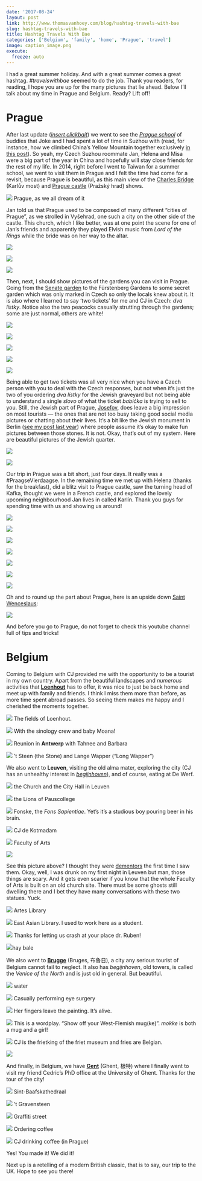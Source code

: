 ```yaml
---
date: '2017-08-24' 
layout: post
link: http://www.thomasvanhoey.com/blog/hashtag-travels-with-bae
slug: hashtag-travels-with-bae
title: Hashtag Travels With Bae
categories: ['Belgium', 'family', 'home', 'Prague', 'travel']
image: caption_image.png
execute:
  freeze: auto
---
```


I had a great summer holiday. And with a great summer comes a great hashtag. _#travelswithbae_ seemed to do the job. Thank you readers, for reading, I hope you are up for the many pictures that lie ahead. Below I'll talk about my time in Prague and Belgium. Ready? Lift off!





# Prague





After last update (_[insert clickbait](http://www.thomasvanhoey.com/blog/spring-became-summer)_) we went to see the _[Prague school](https://en.wikipedia.org/wiki/Prague_school)_ of buddies that Joke and I had spent a lot of time in Suzhou with (read, for instance, how we climbed China's Yellow Mountain together exclusively [in this post](http://www.thomasvanhoey.com/huangshan/april-ii-a-k-a-bergen-en-dalen-i)). So yeah, my Czech Suzhou roommate Jan, Helena and Misa were a big part of the year in China and hopefully will stay close friends for the rest of my life. In 2014, right before I went to Taiwan for a summer school, we went to visit them in Prague and I felt the time had come for a revisit, because Prague is beautiful, as this main view of the [Charles Bridge](https://en.wikipedia.org/wiki/Charles_Bridge) (Karlův most) and [Prague castle](https://en.wikipedia.org/wiki/Prague_Castle) (Pražský hrad) shows.





[![](https://farm5.staticflickr.com/4354/36599548832_3e118d3447_b.jpg)](https://www.flickr.com/photos/86097314@N03/36599548832/in/album-72157685494704304/) Prague, as we all dream of it





Jan told us that Prague used to be composed of many different "cities of Prague", as we strolled in Vyšehrad, one such a city on the other side of the castle. This church, which I like better, was at one point the scene for one of Jan's friends and apparently they played Elvish music from _Lord of the Rings_ while the bride was on her way to the altar.





[![](https://farm5.staticflickr.com/4333/36722150136_2be53d906a_b.jpg)](https://www.flickr.com/photos/86097314@N03/36722150136/in/album-72157685494704304/)





[![](https://farm5.staticflickr.com/4367/36630237761_a747949ec8_b.jpg)](https://www.flickr.com/photos/86097314@N03/36630237761/in/album-72157685494704304/)





[![](https://farm5.staticflickr.com/4371/36630238351_7131cb680e_b.jpg)](https://www.flickr.com/photos/86097314@N03/36630238351/in/album-72157685494704304/)





Then, next, I should show pictures of the gardens you can visit in Prague. Going from the [Senate garden](https://en.wikipedia.org/wiki/Wallenstein_Palace) to the Fürstenberg Gardens to some secret garden which was only marked in Czech so only the locals knew about it. It is also where I learned to say 'two tickets' for me and CJ in Czech: _dva lístky_. Notice also the two peacocks casually strutting through the gardens; some are just normal, others are white!





[![](https://farm5.staticflickr.com/4404/36599540582_c44e4df5e2_b.jpg)](https://www.flickr.com/photos/86097314@N03/36599540582/in/album-72157685494704304/)





[![](https://farm5.staticflickr.com/4360/36372649350_72a5981f31_b.jpg)](https://www.flickr.com/photos/86097314@N03/36372649350/in/album-72157685494704304/)





[![](https://farm5.staticflickr.com/4380/36722180216_5717e1f163_b.jpg)](https://www.flickr.com/photos/86097314@N03/36722180216/in/album-72157685494704304/)





[![](https://farm5.staticflickr.com/4387/36630242141_de586ebd3e_b.jpg)](https://www.flickr.com/photos/86097314@N03/36630242141/in/album-72157685494704304/)





[![](https://farm5.staticflickr.com/4385/36599542272_ca7a05a379_b.jpg)](https://www.flickr.com/photos/86097314@N03/36599542272/in/album-72157685494704304/)





Being able to get two tickets was all very nice when you have a Czech person with you to deal with the Czech responses, but not when it's just the two of you ordering _dva lístky_ for the Jewish graveyard but not being able to understand a single _slovo_ of what the ticket _babička_ is trying to sell to you. Still, the Jewish part of Prague, [Josefov](https://en.wikipedia.org/wiki/Josefov), does leave a big impression on most tourists — the ones that are not too busy taking good social media pictures or chatting about their lives. It's a bit like the Jewish monument in Berlin ([see my post last year](http://www.thomasvanhoey.com/blog/berlin)) where people assume it's okay to make fun pictures between those stones. It is not. Okay, that's out of my system. Here are beautiful pictures of the Jewish quarter.





[![](https://farm5.staticflickr.com/4413/36599555432_cf3569853d_b.jpg)](https://www.flickr.com/photos/86097314@N03/36599555432/in/album-72157685494704304/)





[![](https://farm5.staticflickr.com/4436/35960546793_ac488392d6_b.jpg)](https://www.flickr.com/photos/86097314@N03/35960546793/in/album-72157685494704304/)





Our trip in Prague was a bit short, just four days. It really was a #PraagseVierdaagse. In the remaining time we met up with Helena (thanks for the breakfast), did a blitz visit to Prague castle, saw the turning head of Kafka, thought we were in a French castle, and explored the lovely upcoming neighbourhood Jan lives in called Karlín. Thank you guys for spending time with us and showing us around!





[![](https://farm5.staticflickr.com/4341/36722181506_ca4b24198c_b.jpg)](https://www.flickr.com/photos/86097314@N03/36722181506/in/album-72157685494704304/)





[![](https://farm5.staticflickr.com/4397/36722178126_163250cf12_b.jpg)](https://www.flickr.com/photos/86097314@N03/36722178126/in/album-72157685494704304/)





[![](https://farm5.staticflickr.com/4431/36722176576_5c78c4bcab_b.jpg)](https://www.flickr.com/photos/86097314@N03/36722176576/in/album-72157685494704304/)





[![](https://farm5.staticflickr.com/4343/36722182426_5d90a830f0_b.jpg)](https://www.flickr.com/photos/86097314@N03/36722182426/in/album-72157685494704304/)





[![](https://farm5.staticflickr.com/4400/35960392603_7a0af0e367_b.jpg)](https://www.flickr.com/photos/86097314@N03/35960392603/in/album-72157685494704304/)





[![](https://farm5.staticflickr.com/4409/36722185906_b15806fbc0_b.jpg)](https://www.flickr.com/photos/86097314@N03/36722185906/in/album-72157685494704304/)





[![](https://farm5.staticflickr.com/4434/36722188016_a87f00910d_b.jpg)](https://www.flickr.com/photos/86097314@N03/36722188016/in/album-72157685494704304/)





Oh and to round up the part about Prague, here is an upside down [Saint Wenceslaus](https://en.wikipedia.org/wiki/Wenceslaus_I,_Duke_of_Bohemia):





[![](https://farm5.staticflickr.com/4418/36722165476_3722091ed7_b.jpg)](https://www.flickr.com/photos/86097314@N03/36722165476/in/album-72157685494704304/)





And before you go to Prague, do not forget to check this youtube channel full of tips and tricks!







# Belgium





Coming to Belgium with CJ provided me with the opportunity to be a tourist in my own country. Apart from the beautiful landscapes and _numerous_ activities that **[Loenhout](https://en.wikipedia.org/wiki/Wuustwezel)** has to offer, it was nice to just be back home and meet up with family and friends. I think I miss them more than before, as more time spent abroad passes. So seeing them makes me happy and I cherished the moments together.





[![](https://farm5.staticflickr.com/4412/36372839710_bd7b62c62f_b.jpg)](https://www.flickr.com/photos/86097314@N03/36372839710/in/album-72157688007739555/) The fields of Loenhout.





[![](https://farm5.staticflickr.com/4390/36372839350_0b5d886e8e_b.jpg)](https://www.flickr.com/photos/86097314@N03/36372839350/in/album-72157688007739555/) With the sinology crew and baby Moana!





[![](https://farm5.staticflickr.com/4388/36630520251_5ea4562c11_b.jpg)](https://www.flickr.com/photos/86097314@N03/36630520251/in/album-72157688007739555/) Reunion in **Antwerp** with Tahnee and Barbara





[![](https://farm5.staticflickr.com/4360/36599603382_4fff9a6e05_b.jpg)](https://www.flickr.com/photos/86097314@N03/36599603382/in/album-72157688007739555/) 't Steen (the Stone) and Lange Wapper ("Long Wapper")





We also went to **Leuven**, visiting the old alma mater, exploring the city (CJ has an unhealthy interest in _[begijnhoven](https://en.wikipedia.org/wiki/Beguinage)_), and of course, eating at De Werf.





[![](https://farm5.staticflickr.com/4363/35960547893_a16a30b785_b.jpg)](https://www.flickr.com/photos/86097314@N03/35960547893/in/album-72157688007739555/) the Church and the City Hall in Leuven





[![](https://farm5.staticflickr.com/4413/35960398733_ea4e4b90b8_b.jpg)](https://www.flickr.com/photos/86097314@N03/35960398733/in/album-72157688007739555/) the Lions of Pauscollege





[![](https://farm5.staticflickr.com/4368/36722190016_4068b5de1c_b.jpg)](https://www.flickr.com/photos/86097314@N03/36722190016/in/album-72157688007739555/) Fonske, the _Fons Sapientiae_. Yet's it's a studious boy pouring beer in his brain.





[![](https://farm5.staticflickr.com/4393/36769815585_ef09396a3f_b.jpg)](https://www.flickr.com/photos/86097314@N03/36769815585/in/album-72157688007739555/) CJ de Kotmadam





[![](https://farm5.staticflickr.com/4333/35960403383_a31b84c5f0_b.jpg)](https://www.flickr.com/photos/86097314@N03/35960403383/in/album-72157688007739555/) Faculty of Arts





[![](https://farm5.staticflickr.com/4421/36599581382_2e6ac249bb_b.jpg)](https://www.flickr.com/photos/86097314@N03/36599581382/in/album-72157688007739555/)





See this picture above? I thought they were [dementors](https://en.wikipedia.org/wiki/Magical_creatures_in_Harry_Potter#Dementors) the first time I saw them. Okay, well, I was drunk on my first night in Leuven but man, those things are scary. And it gets even scarier if you know that the whole Faculty of Arts is built on an old church site. There must be some ghosts still dwelling there and I bet they have many conversations with these two statues. Yuck.





[![](https://farm5.staticflickr.com/4402/35960547493_08aeb37084_b.jpg)](https://www.flickr.com/photos/86097314@N03/35960547493/in/album-72157688007739555/) Artes Library





[![](https://farm5.staticflickr.com/4392/36769816015_f906bfa218_b.jpg)](https://www.flickr.com/photos/86097314@N03/36769816015/in/album-72157688007739555/) East Asian Library. I used to work here as a student.





[![](https://farm5.staticflickr.com/4428/36599588082_d399c14662_b.jpg)](https://www.flickr.com/photos/86097314@N03/36599588082/in/album-72157688007739555/) Thanks for letting us crash at your place dr. Ruben!





[![](https://farm5.staticflickr.com/4356/36630278421_5f2b707c12_b.jpg)](https://www.flickr.com/photos/86097314@N03/36630278421/in/album-72157688007739555/)hay bale





We also went to **[Brugge](https://en.wikipedia.org/wiki/Bruges)** (Bruges, 布魯日), a city any serious tourist of Belgium cannot fail to neglect. It also has _begijnhoven_, old towers, is called the _Venice of the North_ and is just old in general. But beautiful.





[![](https://farm5.staticflickr.com/4341/36630422841_d7bc618d32_b.jpg)](https://www.flickr.com/photos/86097314@N03/36630422841/in/album-72157688007739555/) water





[![](https://farm5.staticflickr.com/4374/36630273071_f6e0bbd872_b.jpg)](https://www.flickr.com/photos/86097314@N03/36630273071/in/album-72157688007739555/) Casually performing eye surgery





[![](https://farm5.staticflickr.com/4408/36722201106_73cf988a04_b.jpg)](https://www.flickr.com/photos/86097314@N03/36722201106/in/album-72157688007739555/) Her fingers leave the painting. It's alive.





[![](https://farm5.staticflickr.com/4433/36599596812_46562ee20c_b.jpg)](https://www.flickr.com/photos/86097314@N03/36599596812/in/album-72157688007739555/) This is a wordplay. "Show off your West-Flemish mug(ke)". _mokke_ is both a mug and a girl!





[![](https://farm5.staticflickr.com/4398/36599853392_53cc201c5b_b.jpg)](https://www.flickr.com/photos/86097314@N03/36599853392/in/album-72157688007739555/) CJ is the frietking of the friet museum and fries are Belgian.





[![](https://farm5.staticflickr.com/4335/36630519011_a55f555e10_b.jpg)](https://www.flickr.com/photos/86097314@N03/36630519011/in/album-72157688007739555/)





And finally, in Belgium, we have **[Gent](https://en.wikipedia.org/wiki/Ghent)** (Ghent, 根特) where I finally went to visit my friend Cedric's PhD office at the University of Ghent. Thanks for the tour of the city!





[![](https://farm5.staticflickr.com/4385/36630521141_b27e0a1791_b.jpg)](https://www.flickr.com/photos/86097314@N03/36630521141/in/album-72157688007739555/) Sint-Baafskathedraal





[![](https://farm5.staticflickr.com/4353/35935213744_f041049438_b.jpg)](https://www.flickr.com/photos/86097314@N03/35935213744/in/album-72157688007739555/) 't Gravensteen





[![](https://farm5.staticflickr.com/4407/36630423271_20a2bc91ac_b.jpg)](https://www.flickr.com/photos/86097314@N03/36630423271/in/album-72157688007739555/) Graffiti street





[![](https://farm5.staticflickr.com/4407/36630520631_822473bfe5_b.jpg)](https://www.flickr.com/photos/86097314@N03/36630520631/in/album-72157688007739555/) Ordering coffee





[![](https://farm5.staticflickr.com/4337/36769814925_f17e380531_b.jpg)](https://www.flickr.com/photos/86097314@N03/36769814925/in/album-72157685494704304/) CJ drinking coffee (in Prague)





Yes! You made it! We did it!







Next up is a retelling of a modern British classic, that is to say, our trip to the UK. Hope to see you there!



